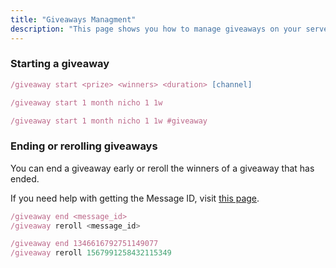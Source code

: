 ```yaml
---
title: "Giveaways Managment"
description: "This page shows you how to manage giveaways on your server."
---
```


### **Starting a giveaway**

<CodeGroup>

```javascript Syntax
/giveaway start <prize> <winners> <duration> [channel]
```


```javascript Example 1
/giveaway start 1 month nicho 1 1w
```


```javascript Example 2
/giveaway start 1 month nicho 1 1w #giveaway
```

</CodeGroup>

### Ending or rerolling giveaways

You can end a giveaway early or reroll the winners of a giveaway that has ended.

If you need help with getting the Message ID, visit [this page](/resources/message_id).

<CodeGroup>

```javascript Syntax
/giveaway end <message_id>
/giveaway reroll <message_id>
```


```javascript Example
/giveaway end 1346616792751149077
/giveaway reroll 1567991258432115349
```

</CodeGroup>